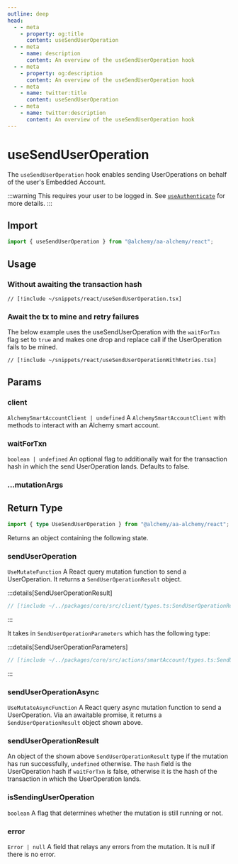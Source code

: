 ```yaml
---
outline: deep
head:
  - - meta
    - property: og:title
      content: useSendUserOperation
  - - meta
    - name: description
      content: An overview of the useSendUserOperation hook
  - - meta
    - property: og:description
      content: An overview of the useSendUserOperation hook
  - - meta
    - name: twitter:title
      content: useSendUserOperation
  - - meta
    - name: twitter:description
      content: An overview of the useSendUserOperation hook
---
```


# useSendUserOperation

The `useSendUserOperation` hook enables sending UserOperations on behalf of the user's Embedded Account.

:::warning
This requires your user to be logged in. See [`useAuthenticate`](/react/useAuthenticate) for more details.
:::

## Import

```ts
import { useSendUserOperation } from "@alchemy/aa-alchemy/react";
```

## Usage

### Without awaiting the transaction hash

```tsx [useSendUserOperation.tsx]
// [!include ~/snippets/react/useSendUserOperation.tsx]
```

### Await the tx to mine and retry failures

The below example uses the useSendUserOperation with the `waitForTxn` flag set to `true` and makes one drop and replace call if the UserOperation fails to be mined.

```tsx [useSendUserOperationWithRetries.tsx]
// [!include ~/snippets/react/useSendUserOperationWithRetries.tsx]
```

## Params

### client

`AlchemySmartAccountClient | undefined`
A `AlchemySmartAccountClient` with methods to interact with an Alchemy smart account.

### waitForTxn

`boolean | undefined`
An optional flag to additionally wait for the transaction hash in which the send UserOperation lands. Defaults to false.

### ...mutationArgs


<BaseHookMutationArgs />

## Return Type

```ts
import { type UseSendUserOperation } from "@alchemy/aa-alchemy/react";
```

Returns an object containing the following state.

### sendUserOperation

`UseMutateFunction`
A React query mutation function to send a UserOperation. It returns a `SendUserOperationResult` object.

:::details[SendUserOperationResult]

```ts [types.ts]
// [!include ~/../packages/core/src/client/types.ts:SendUserOperationResult]
```

:::

It takes in `SendUserOperationParameters` which has the following type:

:::details[SendUserOperationParameters]

```ts [types.ts]
// [!include ~/../packages/core/src/actions/smartAccount/types.ts:SendUserOperationParameters]
```

:::

### sendUserOperationAsync

`UseMutateAsyncFunction`
A React query async mutation function to send a UserOperation. Via an awaitable promise, it returns a `SendUserOperationResult` object shown above.

### sendUserOperationResult

An object of the shown above `SendUserOperationResult` type if the mutation has run successfully, `undefined` otherwise. The `hash` field is the UserOperation hash if `waitForTxn` is false, otherwise it is the hash of the transaction in which the UserOperation lands.

### isSendingUserOperation

`boolean`
A flag that determines whether the mutation is still running or not.

### error

`Error | null`
A field that relays any errors from the mutation. It is null if there is no error.
